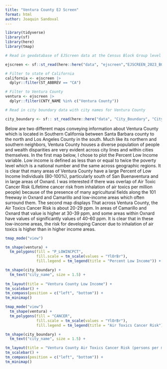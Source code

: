 ```yaml
---
title: "Ventura County EJ Screen"
format: html
author: Joaquin Sandoval
---
```


```r

library(tidyverse)
library(sf)
library(here)
library(tmap)

# Read in geodatabase of EJScreen data at the Census Block Group level

ejscreen <- sf::st_read(here::here("data", "ejscreen","EJSCREEN_2023_BG_StatePct_with_AS_CNMI_GU_VI.gdb")) 

# Filter to state of California
california <- ejscreen |> 
  dplyr::filter(ST_ABBREV == "CA") 

# Filter to Ventura County
ventura <- ejscreen |> 
  dplyr::filter(CNTY_NAME %in% c("Ventura County"))

# Read in city boundary data with city names for Ventura County

city_boundary <- sf:: st_read(here::here("data", "City_Boundary", "City_Boundary.shp"))

```

Below are two different maps conveying information about Ventura County which is located in Southern California between Santa Barbara county to the north and Los Angeles County in the south. Much like its northern and southern neighbors, Ventura County houses a diverse population of people and wealth disparities are very evident across city lines and within cities themselves. In the first map below, I chose to plot the Percent Low Income variable. Low income is defined as less than or equal to twice the poverty level which is a national number and the same across geographic regions. It is clear that many areas of Ventura County have a large Percent of Low Income Individuals (80-100%), particularly south of San Buenaventura and in large areas of Oxnard. I was interested if there was overlap of Air Toxic Cancer Risk (Lifetime cancer risk from inhalation of air toxics per million people) because of the presence of many agricultural fields along the 101 freeway in Oxnard and Camarillo and low-income areas which often surround them. The second map displays That across Ventura County, the Air Toxics Cancer Risk is about 20-29 ppm. In areas of Camarillo and Oxnard that value is higher at 30-39 ppm, and some areas within Oxnard have values of significantly values of 40-60 ppm. It is clear that in these low-income areas, the risk for developing Cancer due to inhalation of air toxics is higher than in higher income areas. 

```r
tmap_mode("view") 

tm_shape(ventura) +
  tm_polygons(fill = "P_LOWINCPCT",
              fill.scale = tm_scale(values = "YlOrBr"),
              fill.legend = tm_legend(title = "Percent Low Income")) +

tm_shape(city_boundary) + 
  tm_text("city_name", size = 1.5) + 
  
tm_layout(title = "Ventura County Low Income") + 
tm_scalebar() + 
tm_compass(position = c("left", "bottom")) + 
tm_minimap()

```

```r
tmap_mode("view")
  tm_shape(ventura) +
  tm_polygons(fill = "CANCER",
              fill.scale = tm_scale(values = "YlOrBr"),
              fill.legend = tm_legend(title = "Air Toxics Cancer Risk")) + 

tm_shape(city_boundary) + 
  tm_text("city_name", size = 1.5) + 

tm_layout(title = "Ventura County Air Toxics Cancer Risk (persons per million) ") + 
tm_scalebar() + 
tm_compass(position = c("left", "bottom")) + 
tm_minimap() 

```



